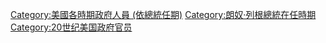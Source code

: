 [[Category:美國各時期政府人員_(依總統任期)|Category:美國各時期政府人員 (依總統任期)]]
[[Category:朗奴·列根總統在任時期|Category:朗奴·列根總統在任時期]]
[[Category:20世纪美国政府官员|Category:20世纪美国政府官员]]